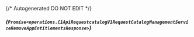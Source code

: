 {/* Autogenerated DO NOT EDIT  */}

##### *{`Promise<operations.C1ApiRequestcatalogV1RequestCatalogManagementServiceRemoveAppEntitlementsResponse>`}*
<Collapsible defaultOpen>
    <C1ApiRequestcatalogV1RequestCatalogManagementServiceRemoveAppEntitlementsResponse/>
</Collapsible>


